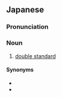 ==Japanese==
{{ja-kanjitab|に|じゅう|ひょう|じゅん|yomi=o}}

===Pronunciation===
{{ja-pron|yomi=o|にじゅう ひょうじゅん}}

===Noun===
{{ja-noun|にじゅう ひょうじゅん}}

# [[double standard]]

====Synonyms====
* {{ja-r|二重基準|にじゅう きじゅん}}
* {{ja-r|ダブルスタンダード}}